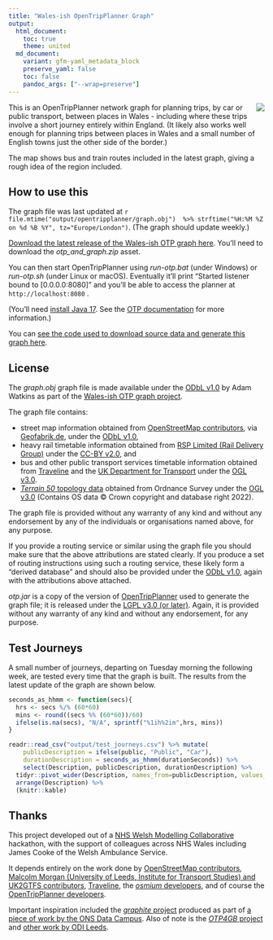 ```yaml
---
title: "Wales-ish OpenTripPlanner Graph"
output:
  html_document:
    toc: true
    theme: united
  md_document:
    variant: gfm-yaml_metadata_block
    preserve_yaml: false
    toc: false
    pandoc_args: ["--wrap=preserve"]
---
```


![](map.png){data-external="1" style="float:right;"}

This is an OpenTripPlanner network graph for planning trips, by car or public transport, between places in Wales - including where these trips involve a short journey entirely within England. (It likely also works well enough for planning trips between places in Wales and a small number of English towns just the other side of the border.)

The map shows bus and train routes included in the latest graph, giving a rough idea of the region included.

## How to use this

The graph file was last updated at `r file.mtime("output/opentripplanner/graph.obj")  %>% strftime("%H:%M %Z on %d %B %Y", tz="Europe/London")`. (The graph should update weekly.)

[Download the latest release of the Wales-ish OTP graph here](https://github.com/stupidpupil/wales_ish_otp_graph/releases/latest). You'll need to download the *otp_and_graph.zip* asset.

You can then start OpenTripPlanner using *run-otp.bat* (under Windows) or *run-otp.sh* (under Linux or macOS). Eventually it'll print "Started listener bound to [0.0.0.0:8080]" and you'll be able to access the planner at `http://localhost:8080` .

(You'll need [install Java 17](https://adoptium.net). See the [OTP documentation](http://docs.opentripplanner.org/en/latest/) for more information.)

You can [see the code used to download source data and generate this graph here](https://github.com/stupidpupil/wales_ish_otp_graph).

## License
The *graph.obj* graph file is made available under the [ODbL v1.0](https://opendatacommons.org/licenses/odbl/1-0/) by Adam Watkins as part of the [Wales-ish OTP graph project](https://stupidpupil.github.io/wales_ish_otp_graph).

The graph file contains:

- street map information obtained from [OpenStreetMap contributors](https://www.openstreetmap.org/copyright), via [Geofabrik.de](https://download.geofabrik.de/europe/great-britain.html), under the [ODbL v1.0](https://opendatacommons.org/licenses/odbl/1-0/),
- heavy rail timetable information obtained from [RSP Limited (Rail Delivery Group)](http://data.atoc.org/) under the [CC-BY v2.0](https://creativecommons.org/licenses/by/2.0/uk/legalcode), and
- bus and other public transport services timetable information obtained from [Traveline](https://www.travelinedata.org.uk/traveline-open-data/traveline-national-dataset/) and the [UK Department for Transport](https://data.bus-data.dft.gov.uk/) under the [OGL v3.0](https://www.nationalarchives.gov.uk/doc/open-government-licence/version/3/).
- [*Terrain 50* topology data](https://www.ordnancesurvey.co.uk/business-government/products/terrain-50) obtained from Ordnance Survey under the [OGL v3.0](https://www.nationalarchives.gov.uk/doc/open-government-licence/version/3/) (Contains OS data © Crown copyright and database right 2022).


The graph file is provided without any warranty of any kind and without any endorsement by any of the individuals or organisations named above, for any purpose.

If you provide a routing service or similar using the graph file you should make sure that the above attributions are stated clearly. If you produce a set of routing instructions using such a routing service, these likely form a "derived database" and should also be provided under the [ODbL v1.0](https://opendatacommons.org/licenses/odbl/1-0/), again with the attributions above attached.

*otp.jar* is a copy of the version of [OpenTripPlanner](https://github.com/opentripplanner/OpenTripPlanner) used to generate the graph file; it is released under the [LGPL v3.0 (or later)](https://github.com/opentripplanner/OpenTripPlanner/blob/dev-2.x/LICENSE). Again, it is provided without any warranty of any kind and without any endorsement, for any purpose.

## Test Journeys

A small number of journeys, departing on Tuesday morning the following week, are tested every time that the graph is built. The results from the latest update of the graph are shown below.

```r

seconds_as_hhmm <- function(secs){
  hrs <- secs %/% (60*60)
  mins <- round((secs %% (60*60))/60)
  ifelse(is.na(secs), "N/A", sprintf("%1ih%2im",hrs, mins))
}

readr::read_csv("output/test_journeys.csv") %>% mutate(
    publicDescription = ifelse(public, "Public", "Car"),
    durationDescription = seconds_as_hhmm(durationSeconds)) %>%
    select(Description, publicDescription, durationDescription) %>%
  tidyr::pivot_wider(Description, names_from=publicDescription, values_from=durationDescription) %>%
  arrange(Description) %>%
  (knitr::kable)

```

## Thanks

This project developed out of a [NHS Welsh Modelling Collaborative](https://twitter.com/nhswmc) hackathon, with the support of colleagues across NHS Wales including James Cooke of the Welsh Ambulance Service.

It depends entirely on the work done by [OpenStreetMap contributors](https://www.openstreetmap.org/), [Malcolm Morgan (University of Leeds, Institute for Transport Studies) and UK2GTFS contributors](https://itsleeds.github.io/UK2GTFS/), [Traveline](https://www.travelinedata.org.uk/), the [*osmium* developers](https://osmcode.org/), and of course the [OpenTripPlanner developers](http://www.opentripplanner.org/).

Important inspiration included the [*graphite* project](https://github.com/datasciencecampus/graphite) produced as part of [a piece of work by the ONS Data Campus](https://datasciencecampus.ons.gov.uk/access-to-services-using-multimodal-transport-networks/). Also of note is the [*OTP4GB* project](https://github.com/odileeds/OTP4GB) and [other work by ODI Leeds](https://odileeds.org/blog/2021-06-08-transportaccessibilityinnorthengland).
